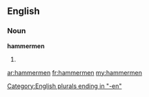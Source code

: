 ==English==

===Noun===
'''hammermen'''

# {{plural of|[[hammerman]]}}

[[Category:English plurals ending in "-en"]]

[[ar:hammermen]]
[[fr:hammermen]]
[[my:hammermen]]